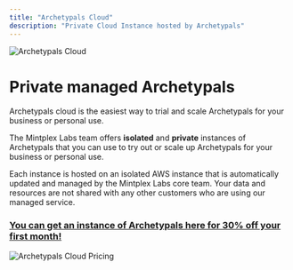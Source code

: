 ```yaml
---
title: "Archetypals Cloud"
description: "Private Cloud Instance hosted by Archetypals"
---
```



<Image
  src="/images/cloud/header-image.png"
  height={1080}
  width={1920}
  quality={100}
  alt="Archetypals Cloud"
/>

# Private managed Archetypals

Archetypals cloud is the easiest way to trial and scale Archetypals for your business or personal use.

The Mintplex Labs team offers **isolated** and **private** instances of Archetypals that you can use to try out or scale up Archetypals for your business or personal use.

Each instance is hosted on an isolated AWS instance that is automatically updated and managed by the Mintplex Labs core team. Your data and resources are not shared with any other customers who are using our managed service.

### [You can get an instance of Archetypals here for 30% off your first month!](https://anythingllm.com/pricing)

<Image
  src="/images/cloud/pricing.png"
  height={1080}
  width={1920}
  quality={100}
  alt="Archetypals Cloud Pricing"
/>
